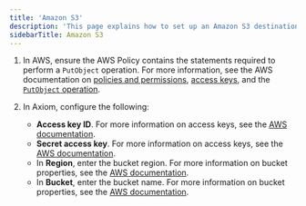 ```yaml
---
title: 'Amazon S3'
description: 'This page explains how to set up an Amazon S3 destination.'
sidebarTitle: Amazon S3
---
```


1. In AWS, ensure the AWS Policy contains the statements required to perform a `PutObject` operation. For more information, see the AWS documentation on [policies and permissions](https://docs.aws.amazon.com/IAM/latest/UserGuide/access_policies.html), [access keys](https://docs.aws.amazon.com/IAM/latest/UserGuide/id_credentials_access-keys.html), and the [`PutObject` operation](https://docs.aws.amazon.com/AmazonS3/latest/API/API_PutObject.html).
2. In Axiom, configure the following:

    - **Access key ID**. For more information on access keys, see the [AWS documentation](https://docs.aws.amazon.com/IAM/latest/UserGuide/id_credentials_access-keys.html).
    - **Secret access key**. For more information on access keys, see the [AWS documentation](https://docs.aws.amazon.com/IAM/latest/UserGuide/id_credentials_access-keys.html).
    - In **Region**, enter the bucket region. For more information on bucket properties, see the [AWS documentation](https://docs.aws.amazon.com/AmazonS3/latest/userguide/view-bucket-properties.html).
    - In **Bucket**, enter the bucket name. For more information on bucket properties, see the [AWS documentation](https://docs.aws.amazon.com/AmazonS3/latest/userguide/view-bucket-properties.html).